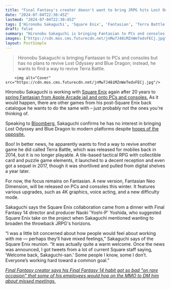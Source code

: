 ```yaml
---
title: "Final Fantasy's creator doesn't want to bring JRPG hits Lost Odyssey or Blue Dragon to modern platforms, but he does want to revive a decade-old strategy gem that was shut down 4 years ago"
date: "2024-07-04T22:30:45Z"
lastmod: "2024-07-04T22:30:45Z"
tags: ['Hironobu Sakaguchi', 'Square Enix', 'Fantasian', 'Terra Battle', 'Lost Odyssey', 'Blue Dragon', 'Final Fantasy', 'Final Fantasy 14']
draft: false
summary: "Hironobu Sakaguchi is bringing Fantasian to PCs and consoles but has no plans to revive Lost Odyssey and Blue Dragon; instead, he wants to find a way to revive Terra Battle."
images: ["https://cdn.mos.cms.futurecdn.net/jnMw7J48iMZnWeTedvFECj.jpg"]
layout: PostSimple
---
```

> Hironobu Sakaguchi is bringing Fantasian to PCs and consoles but has no plans to revive Lost Odyssey and Blue Dragon; instead, he wants to find a way to revive Terra Battle.


        <img alt="Cover" src="https://cdn.mos.cms.futurecdn.net/jnMw7J48iMZnWeTedvFECj.jpg"/>
        
Hironobu Sakaguchi is working with [Square Enix](https://www.gamesradar.com/tag/square_enix/) again after 20 years to [spring Fantasian from Apple Arcade jail and onto PCs and consoles.](https://www.gamesradar.com/games/jrpg/fantasian-the-lovely-jrpg-quietly-released-by-final-fantasy-mastermind-hironobu-sakaguchi-years-ago-is-escaping-apple-jail-and-coming-to-switch-this-year/) As it would happen, there are other games from his post-Square Enix back catalogue he wants to do the same with – just probably not the ones you're thinking of. 

Speaking to [Bloomberg](https://www.bloomberg.com/news/newsletters/2024-07-03/-final-fantasy-creator-hironobu-sakaguchi-reunites-with-square-enix?srnd=technology-vp), Sakaguchi confirms he has no interest in bringing Lost Odyssey and Blue Dragon to modern platforms despite [hopes of the opposite.](https://www.gamesradar.com/xbox-boss-says-fans-can-count-on-more-japanese-exclusives-like-blue-dragon-and-lost-odyssey/)

Boo! In better news, he apparently wants to find a way to revive another game he did called Terra Battle, which was released for mobiles back in 2014, but it is no longer playable. A tile-based tactical RPG with collectible card and puzzle game elements, it launched to a decent reception and even got a sequel in 2017, though it was shortlived and pulled from digital shelves a year later.

For now, the focus remains on Fantasian. A new version, Fantasian Neo Dimension, will be released on PCs and consoles this winter. It features various upgrades, such as 4K graphics, voice acting, and a new difficulty mode. 

Sakaguchi says the Square Enix collaboration came from a dinner with Final Fantasy 14 director and producer Naoki 'Yoshi-P' Yoshida, who suggested Square Enix take on the project when Sakaguchi mentioned wanting to broaden the throwback JRPG's horizons. 

“I was a little bit concerned about how people would feel about working with me — perhaps they’ll have mixed feelings,” Sakaguchi says of the Square Enix reunion. “It was actually quite a warm welcome. Once the news was announced, I got tweets from a lot of current Square staff saying, ‘Welcome back, Sakaguchi-san.’ Some people I know, some I don’t. Everyone’s working hard toward a common goal.”

[<em>Final Fantasy creator says his Final Fantasy 14 habit got so bad "on rare occasion" that some of his employees would hop on the MMO to DM him about missed meetings.</em>](https://www.gamesradar.com/games/final-fantasy/final-fantasy-creator-says-his-final-fantasy-14-habit-got-so-bad-on-rare-occasion-that-some-of-his-employees-would-hop-on-the-mmo-to-dm-him-about-missed-meetings/)
        